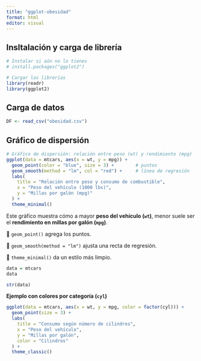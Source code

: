 ```yaml
---
title: "ggplot-obesidad"
format: html
editor: visual
---
```


## Insltalación y carga de librería

```r
# Instalar si aún no lo tienes
# install.packages("ggplot2")

# Cargar las librerías
library(readr)
library(ggplot2)
```

## Carga de datos

```r
DF <- read_csv("obesidad.csv")
```

## Gráfico de dispersión

```r
# Gráfico de dispersión: relación entre peso (wt) y rendimiento (mpg)
ggplot(data = mtcars, aes(x = wt, y = mpg)) +
  geom_point(color = "blue", size = 3) +        # puntos
  geom_smooth(method = "lm", col = "red") +     # línea de regresión
  labs(
    title = "Relación entre peso y consumo de combustible",
    x = "Peso del vehículo (1000 lbs)",
    y = "Millas por galón (mpg)"
  ) +
  theme_minimal()
```

Este gráfico muestra cómo a mayor **peso del vehículo (`wt`)**, menor suele ser el **rendimiento en millas por galón (`mpg`)**.\

🔹 `geom_point()` agrega los puntos.\

🔹 `geom_smooth(method = "lm")` ajusta una recta de regresión.\

🔹 `theme_minimal()` da un estilo más limpio.

```r
data = mtcars
data
```

```r
str(data)
```

**Ejemplo con colores por categoría (`cyl`)**

```r
ggplot(data = mtcars, aes(x = wt, y = mpg, color = factor(cyl))) +
  geom_point(size = 3) +
  labs(
    title = "Consumo según número de cilindros",
    x = "Peso del vehículo",
    y = "Millas por galón",
    color = "Cilindros"
  ) +
  theme_classic()
```

